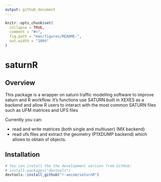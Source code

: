 ```yaml
---
output: github_document
---
```


<!-- README.md is generated from README.Rmd. Please edit that file -->

```r
knitr::opts_chunk$set(
  collapse = TRUE,
  comment = "#>",
  fig.path = "man/figures/README-",
  out.width = "100%"
)
```
# saturnR

## Overview
This package is a wrapper on saturn traffic modelling software to improve saturn and R workflow. It's functions use SATURN built in XEXES as a backend and allow R users to interact with the most common SATURN files such as UFM matrices and UFS files

Currently you can:

* read and write matrices (both single and multiuser) (MX backend)
* read ufs files and extract the geometry (P1XDUMP backend) which allows to obtain sf objects.

## Installation


```r
# You can install the the development version from GitHub:
# install.packages("devtools")
devtools::install_github("r-aecom/saturnR")
```

